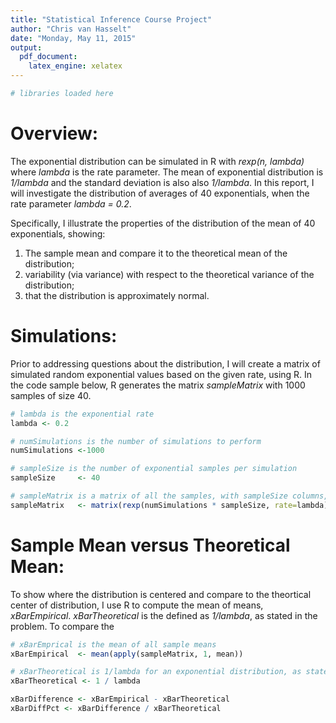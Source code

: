 ```yaml
---
title: "Statistical Inference Course Project"
author: "Chris van Hasselt"
date: "Monday, May 11, 2015"
output:
  pdf_document:
    latex_engine: xelatex
---
```

```r
# libraries loaded here

```

# Overview:

The exponential distribution can be simulated in R with *rexp(n, lambda)* where *lambda* is the rate parameter. The mean of exponential distribution is *1/lambda* and the standard deviation is also also *1/lambda*. In this report, I will investigate the distribution of averages of 40 exponentials, when the rate parameter *lambda = 0.2*.

Specifically, I illustrate the properties of the distribution of the mean of 40 exponentials, showing:

#. The sample mean and compare it to the theoretical mean of the distribution;
#. variability (via variance) with respect to the theoretical variance of the distribution;
#. that the distribution is approximately normal.


# Simulations:

Prior to addressing questions about the distribution, I will create a matrix of simulated random exponential values based on the given rate, using R.  In the code sample below, R generates the matrix *sampleMatrix* with 1000 samples of size 40.

```r
# lambda is the exponential rate
lambda <- 0.2

# numSimulations is the number of simulations to perform
numSimulations <-1000

# sampleSize is the number of exponential samples per simulation
sampleSize     <- 40

# sampleMatrix is a matrix of all the samples, with sampleSize columns, numSimulations rows.
sampleMatrix   <- matrix(rexp(numSimulations * sampleSize, rate=lambda), numSimulations)


```


# Sample Mean versus Theoretical Mean:

To show where the distribution is centered and compare to the theortical center of distribution, I use R to compute the mean of means, *xBarEmpirical*.  *xBarTheoretical* is the defined as *1/lambda*, as stated in the problem.  To compare the  

```r

# xBarEmprical is the mean of all sample means
xBarEmpirical  <- mean(apply(sampleMatrix, 1, mean))

# xBarTheoretical is 1/lambda for an exponential distribution, as stated in the problem
xBarTheoretical <- 1 / lambda

xBarDifference <- xBarEmpirical - xBarTheoretical
xBarDiffPct <- xBarDifference / xBarTheoretical

```

